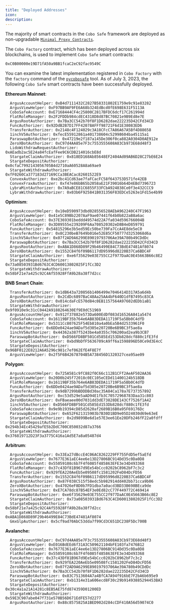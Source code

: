 ```yaml
---
title: "Deployed Addresses"
icon: 
description: 
---
```



The majority of smart contracts in the `Cobo Safe` framework are deployed as non-upgradable [`Minimal Proxy Contracts`](https://eips.ethereum.org/EIPS/eip-1167).

The `Cobo Factory` contract, which has been deployed across six blockchains, is used to implement `Cobo Safe` smart contracts:

```
0xC0B00000e19D71fA50a9BB1fcaC2eC92fac9549C
```

You can examine the latest implementation registered in `Cobo Factory` with the `factory` command of the [`pycobosafe`](https://github.com/coboglobal/pycobosafe) tool. As of July 3, 2023, the following `Cobo Safe` smart contracts have been successfully deployed.

**Ethereum Mainnet**:

```
  ArgusAccountHelper: 0xB4d7111432C2827B58331802E1759e9c91e83282
  ArgusViewHelper: 0xF97BB9AF9FE6A68b324EdBcd0fE698E631F5113A
  CoboSafeAccount: 0xE7168444CF4c25800C2817BFDC6dcf17C261994d
  FlatRoleManager: 0x2F2FDDb984cdEC4318D8d87BC70821e9B9Ed8e7E
  ArgusRootAuthorizer: 0x7Ba3CC542b70f8F1D6282dae222235D42CFd34CD
  FuncAuthorizer: 0x92DdB2B7D17FF42078AFFf98721F6d1E38083ED6
  TransferAuthorizer: 0x2148c4F124029c3A18CFcC7A86A67A5Bf4D88658
  1inchV5Authorizer: 0xfecE55912861a401738604c52998604ba45115a1
  ParaswapBotAuthorizer: 0x47219e2f187a145De306f0ca882A0304D0AE912e
  ZeroXBotAuthorizer: 0xC97d4AA85e7F3c7553555608A83Cb973E68d48f3
  LidoWithdrawRequestAuthorizer: 0xAEadb2ac5E24a84fcEafFee9C6CDB214016cbE8d
  StargateClaimAuthorizer: 0x818ED168Ab85648EF2404Ad09AB6D28C27bE6E24
  StargateDepositAuthorizer: 0x0cfaC7992143056705B4d2710aA60528A8a69ae9
  StargateWithdrawAuthorizer: 0xfF0260Ca377183d27169CCa3BEACac82601522E9
  ConvexAuthorizer: 0xe2bc41Cd63ae7faFCacFC58f643753D571fe42EB
  ConvexFraxAuthorizer: 0xf47e86bB65b2058aE21F39016b64D4EBd7396723
  LybraMintAuthorizer: 0x7A9aBCE81C6855F33FCbA924838Ce0f3e432CCC9
  LybraWithdrawAuthorizer: 0x03b6F925841B031356F83EDCe5263e1Fd15e4b99
```

**Optimism**:

```
  ArgusAccountHelper: 0x10eD590973dbd028556528AEbA962240C47F1963
  ArgusViewHelper: 0x41e5C89Bb2207AaF9ae07441f64b0b822aB8a6ac
  CoboSafeAccount: 0x37E369301beddd49574d22A7fa034d596766004B
  FlatRoleManager: 0x3D89555e239209F6Aa708520302eD8B4eD859791
  FuncAuthorizer: 0x54815296e3b5ed59Ec50be739Fa7CcA4E8de5eC0
  TransferAuthorizer: 0x8C230beB7649b016e52E85CF50777d3253068d6a
  1inchV5Authorizer: 0x07f2AD9A6299E89019793706Ae39A780b49CDdDc
  ParaswapBotAuthorizer: 0x7Ba3CC542b70f8F1D6282dae222235D42CFd34CD
  ArgusRootAuthorizer: 0xABA1D868D89F29b46499E84C73BdE47481Af8074
  ZeroXBotAuthorizer: 0x1552C84f6f09B6117dD95996d8220B37Ca6BDC4F
  StargateClaimAuthorizer: 0xe6f35629e03E755CC2f977DaAC0E45663B66c8E2
  StargateDepositAuthorizer: 0x73a08503931Bd6763C4CD60013802025F1fCc3D2
  StargateWithdrawAuthorizer: 0x58bF21e7a425c92C4Af55928FfA9b28a38f7d2cc
```

**BNB Smart Chain**:

```
  TransferAuthorizer: 0x1dB643a720856b1406499e7046414D317A5a6d4b
  ArgusRootAuthorizer: 0x2CdDc6897BaC48Aa25AA4bF640D1dfB7495c83CA
  ZeroXBotAuthorizer: 0x014cdaFcE570d84c0EB1157564A97602dEDb1aB1
  StargateWithdrawAuthorizer: 0x9f0910e9c31cC0442A9188264630Ef9E0dC51969
  ArgusAccountHelper: 0x912f37882e573Da600EdDf083d16526A841a5474
  CoboSafeAccount: 0x16119BF35b764e6AB83DEDA11719F5a5Bb0C4dfD
  FlatRoleManager: 0x5311Cc807625F54Eb810a4a0bEa5B4d2533961F0
  FuncAuthorizer: 0x6DDe0424ae9ADaf5d305e20720Be6B9BC3f5ae8a
  1inchV5Authorizer: 0x44362a387f5243be4a0355c706200ad2ea9b3CB7
  ParaswapBotAuthorizer: 0xD566FD8BF501Cd585Ed153Db828dcf880c1fE3fd
  StargateClaimAuthorizer: 0xbd9bDfF5636709cA9ff6a1598896D50Ce9d3E4cC
  StargateDepositAuthorizer: 0x96BF0122E8212A6A5296c981c7ef062EfE4F8E7f
  ArgusViewHelper: 0x2f5F6B42678704B5A738456D1320327cea95ae09
```

**Polygon**:

```
  ArgusAccountHelper: 0x725A581c9fC882f0C66c112B1CFf2AeAF502AA36
  ArgusViewHelper: 0x20D0b245f72018c0EC105eCEDd11400124b518DB
  FlatRoleManager: 0x16119BF35b764e6AB83DEDA11719F5a5Bb0C4dfD
  FuncAuthorizer: 0x6DDe0424ae9ADaf5d305e20720Be6B9BC3f5ae8a
  TransferAuthorizer: 0x9dB7299bBDDDBd30ac35A84Ca178a7E737357892
  ArgusRootAuthorizer: 0xc53d529e5aAD94E1fb3C70572968783Daa31c803
  ZeroXBotAuthorizer: 0xFBaeaee00d7031dd3dE73828DE143Cf7526f1A42
  1inchV5Authorizer: 0xD566FD8BF501Cd585Ed153Db828dcf880c1fE3fd
  CoboSafeAccount: 0x9e9b19394cD85d2620af2689B16B0a95F69176Dc
  ParaswapBotAuthorizer: 0x652F621315903b7B30D1BD9e05D24030d69e63eE
  StargateClaimAuthorizer: 0x2d9899Be6d1e57E3ee61Ee20DFb246fF22a0fdff
  StargateDepositAuthorizer: 0x294b34Ec45429afE5b2DdC700C850032d87a3766
  StargateWithdrawAuthorizer: 0x376819712D23F3a3775C416a1Ad5E7a8a05487d4
```

**Arbitrum**:

```
  ArgusAccountHelper: 0x33Ea27dBccE4C06AC8262229FF755FdD5ef5aEfd
  ArgusViewHelper: 0x7677E361aEC4ee6e13D27806BC914Dd35c0Da0D8
  CoboSafeAccount: 0x55059108c6b7F4f6085f485863EFE3e34D493368
  FlatRoleManager: 0x37c43Df81B967d9Ee54bCcc0202bC8962bF7c3c2
  FuncAuthorizer: 0x929fEA220AeEb5e09508fc1581202FeD84DcFD56
  TransferAuthorizer: 0x1552C84f6f09B6117dD95996d8220B37Ca6BDC4F
  ArgusRootAuthorizer: 0x87F038C515f58edc5b982914dd402bb71cca9b06
  ZeroXBotAuthorizer: 0x47026eF8D0b7FD1dba7a0acd3BD33B698BEca9de
  1inchV5Authorizer: 0xE7CA78dc87B54EF3e0Ed82cC77F449772C469414
  ParaswapBotAuthorizer: 0xe6f35629e03E755CC2f977DaAC0E45663B66c8E2
  StargateClaimAuthorizer: 0x73a08503931Bd6763C4CD60013802025F1fCc3D2
  StargateDepositAuthorizer: 0x58bF21e7a425c92C4Af55928FfA9b28a38f7d2cc
  StargateWithdrawAuthorizer: 0xABA1D868D89F29b46499E84C73BdE47481Af8074
  GmxGlpAuthorizer: 0x5cf9ad70AbC53dda7f99Cd3C651DC238F5Dc700B
```

**Avalanche:**

```
  ArgusAccountHelper: 0xC97d4AA85e7F3c7553555608A83Cb973E68d48f3
  ArgusViewHelper: 0xE016BdEEd6f31A3C509621104bFE103fa7476B12
  CoboSafeAccount: 0x7677E361aEC4ee6e13D27806BC914Dd35c0Da0D8
  FlatRoleManager: 0x55059108c6b7F4f6085f485863EFE3e34D493368
  FuncAuthorizer: 0x37c43Df81B967d9Ee54bCcc0202bC8962bF7c3c2
  TransferAuthorizer: 0x929fEA220AeEb5e09508fc1581202FeD84DcFD56
  ZeroXBotAuthorizer: 0x07f2AD9A6299E89019793706Ae39A780b49CDdDc
  1inchV5Authorizer: 0x7Ba3CC542b70f8F1D6282dae222235D42CFd34CD
  ParaswapBotAuthorizer: 0x83C7513604A7a4BfCA7A94f916bE7F2bA6b695e9
  StargateClaimAuthorizer: 0xb1314e31a606ecd8F30c29b91493885294453BA3
  StargateDepositAuthorizer: 0x30c4a1a21A14281c8EB5AE75fd874359D01200ED
  StargateWithdrawAuthorizer: 0x59E3C907abe047f731e570B56D671EdFE57d2277
  ArgusRootAuthorizer: 0x88c8575825A1BED902d284cCDF410A56d59074C0
```
